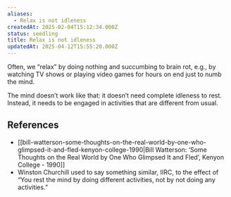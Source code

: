 ```yaml
---
aliases:
  - Relax is not idleness
createdAt: 2025-02-04T15:12:34.000Z
status: seedling
title: Relax is not idleness
updatedAt: 2025-04-12T15:55:20.000Z
---
```

Often, we “relax” by doing nothing and succumbing to brain rot, e.g., by watching TV shows or playing video games for hours on end just to numb the mind.

The mind doesn’t work like that: it doesn’t need complete idleness to rest. Instead, it needs to be engaged in activities that are different from usual.

## References

- [[bill-watterson-some-thoughts-on-the-real-world-by-one-who-glimpsed-it-and-fled-kenyon-college-1990|Bill Watterson: ‘Some Thoughts on the Real World by One Who Glimpsed It and Fled’, Kenyon College - 1990]]
- Winston Churchill used to say something similar, IIRC, to the effect of “You rest the mind by doing different activities, not by not doing any activities.”
